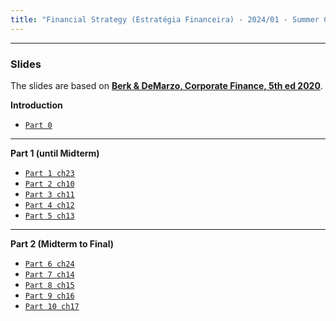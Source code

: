 ```yaml
---
title: "Financial Strategy (Estratégia Financeira) - 2024/01 - Summer Course"
---
```


___

###  Slides

The slides are based on [**Berk & DeMarzo, Corporate Finance, 5th ed 2020**](https://www.amazon.com.br/Corporate-Finance-Global-Jonathan-Berk/dp/1292304154).


**Introduction**

-   [`Part 0`](https://hcm.quarto.pub/ef_p0/)

___

**Part 1 (until Midterm)**

-   [`Part 1 ch23`](part_1.qmd)
-   [`Part 2 ch10`](https://hcm.quarto.pub/ef_p2/)
-   [`Part 3 ch11`](https://hcm.quarto.pub/ef_p3/)
-   [`Part 4 ch12`](https://hcm.quarto.pub/ef_p4/)
-   [`Part 5 ch13`](https://hcm.quarto.pub/ef_p5/)

___

**Part 2 (Midterm to Final)**

-   [`Part 6 ch24`](https://hcm.quarto.pub/ef_p6/)
-   [`Part 7 ch14`](https://hcm.quarto.pub/ef_p7/)
-   [`Part 8 ch15`](https://hcm.quarto.pub/ef_p8/)
-   [`Part 9 ch16`](https://hcm.quarto.pub/ef_p9/)
-   [`Part 10 ch17`](https://hcm.quarto.pub/ef_p10/)

